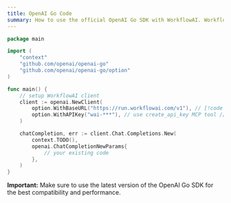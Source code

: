 ```yaml
---
title: OpenAI Go Code
summary: How to use the official OpenAI Go SDK with WorkflowAI. WorkflowAI exposes a compatible OpenAI API endpoint. The only changes you need to make are updating the base URL and API key.
---
```


```go
package main

import (
	"context"
	"github.com/openai/openai-go"
	"github.com/openai/openai-go/option"
)

func main() {
	// setup WorkflowAI client
	client := openai.NewClient(
		option.WithBaseURL("https://run.workflowai.com/v1"), // [!code highlight]
		option.WithAPIKey("wai-***"), // use create_api_key MCP tool // [!code highlight]
	)

	chatCompletion, err := client.Chat.Completions.New(
		context.TODO(),
		openai.ChatCompletionNewParams{
			// your existing code
		},
	)
}
```

**Important:** Make sure to use the latest version of the OpenAI Go SDK for the best compatibility and performance.
